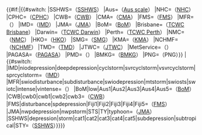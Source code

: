 {{#if:{{{2|}}}|{{#switch:{{{2|}}}
|SSHWS=（[[薩菲爾-辛普森颶風等級|SSHWS]]）
|Aus=（[[熱帶氣旋風級#澳洲及斐濟|Aus scale]]）
|NHC=（[[國家颶風中心|NHC]]）
|CPHC=（[[中太平洋颶風中心|CPHC]]）
|CWB=（[[交通部中央氣象局|CWB]]）
|CMA=（[[中国气象局|CMA]]）
|FMS=（[[斐濟氣象局|FMS]]）
|MFR=（{{link-en|法國氣象局|Météo-France|MFR}}）
|IMD=（[[印度气象局|IMD]]）
|JMA=（[[氣象廳 (日本)|JMA]]）
|BoM=（[[澳洲氣象局|BoM]]）
|Brisbane=（[[布里斯班熱帶氣旋警告中心|TCWC Brisbane]]）
|Darwin=（[[達爾文熱帶氣旋警告中心|TCWC Darwin]]）
|Perth=（[[珀斯熱帶氣旋警告中心|TCWC Perth]]）
|NMC=（[[國家氣象中心|NMC]]）
|HKO=（[[香港天文台|HKO]]）
|SMG=（[[地球物理暨氣象局|SMG]]）
|KMA=（[[大韓民國氣象廳|KMA]]）
|NCHMF=（[[越南中央水文氣象預報中心|NCHMF]]）
|TMD=（[[泰國地球物理暨氣象部門|TMD]]）
|JTWC=（[[聯合颱風警報中心|JTWC]]）
|MetService=（{{link-en|新西蘭氣象局|Meteorological Service of New Zealand Limited|MetService}}）
|PAGASA=（[[菲律賓大氣地球物理和天文管理局|PAGASA]]）
|PMD=（{{link-en|巴基斯坦氣象局|Pakistan Meteorological Department|PMD}}）
|BMKG=（[[印度尼西亞氣象、氣候和地球物理局|BMKG]]）
|PNG=（PNG）}}
|{{#switch:{{{1|}}}
|IMD|niodepression|deepdepression|cyclstorm|svrcyclstorm|vsvrcyclstorm|sprcyclstorm=（[[印度气象局|IMD]]）
|MFR|swiodisturbance|subdisturbance|swiodepression|mtstorm|swiosts|swiotc|intense|vintense=（{{link-en|法國氣象局|Météo-France|MFR}}）
|BoM|low|Aus1|Aus2|Aus3|Aus4|Aus5=（[[澳洲氣象局|BoM]]）
|CWB|cwb0|cwb1|cwb2|cwb3=（[[交通部中央氣象局|CWB]]）
|FMS|disturbance|spdepression|Fiji1|Fiji2|Fiji3|Fiji4|Fiji5=（[[斐濟氣象局|FMS]]）
|JMA|nwpdepression|nwpstorm|STS|TY|typhoon=（[[氣象廳 (日本)|JMA]]）
|SSHWS|depression|storm|cat1|cat2|cat3|cat4|cat5|subdepression|subtropical|STY=（[[薩菲爾-辛普森颶風等級|SSHWS]]）}}}}
<noinclude>[[Category:飓风模板|{{PAGENAME}}]][[Category:使用了分析程序的模板|{{PAGENAME}}]]</noinclude>